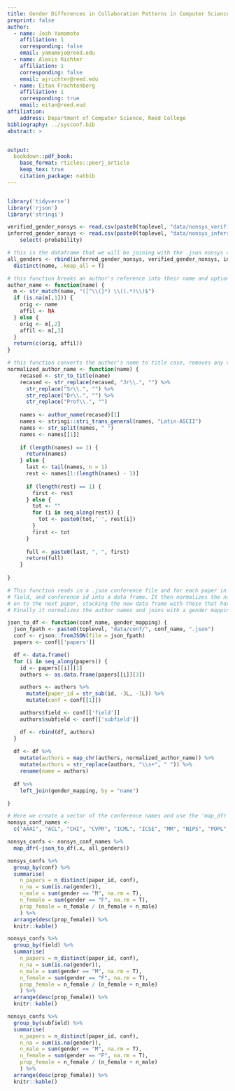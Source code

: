 ```yaml
---
title: Gender Differences in Collaboration Patterns in Computer Science
preprint: false
author:
  - name: Josh Yamamoto
    affiliation: 1
    corresponding: false
    email: yamamojo@reed.edu
  - name: Alexis Richter
    affiliation: 1
    corresponding: false
    email: ajrichter@reed.edu
  - name: Eitan Frachtenberg
    affiliation: 1
    corresponding: true
    email: eitan@reed.eud
affiliation:
    address: Department of Computer Science, Reed College
bibliography: ../sysconf.bib
abstract: >


output:
  bookdown::pdf_book:
    base_format: rticles::peerj_article
    keep_tex: true
    citation_package: natbib
---
```


```r
```

```r
library('tidyverse')
library('rjson')
library('stringi')

verified_gender_nonsys <- read.csv(paste0(toplevel, "data/nonsys_verified_gender_mapping.csv"), na.strings = "")
inferred_gender_nonsys <- read.csv(paste0(toplevel, "data/nonsys_inferred_gender_mapping.csv"), na.strings = "") %>%
    select(-probability)

# this is the dataframe that we will be joining with the .json nonsys conference files
all_genders <- rbind(inferred_gender_nonsys, verified_gender_nonsys, inferred_gender, verified_gender) %>% 
  distinct(name, .keep_all = T)

# this function breaks an author's reference into their name and optionally their affiliation
author_name <- function(name) {
  m <- str_match(name, "([^\\(]*) \\((.*)\\)$")
  if (is.na(m[,1])) {
    orig <- name
    affil <- NA
  } else {
    orig <- m[,2]
    affil <- m[,3]
  }
  return(c(orig, affil))
}

# this function converts the author's name to title case, removes any titles, and formats their name to be 'lastname, firstname'
normalized_author_name <- function(name) {
    recased <- str_to_title(name)
    recased <- str_replace(recased, "Jr\\.", "") %>%
      str_replace("Sr\\.", "") %>%
      str_replace("Dr\\.", "") %>%
      str_replace("Prof\\.", "")
  
    names <- author_name(recased)[1]
    names <- stringi::stri_trans_general(names, "Latin-ASCII")
    names <- str_split(names, " ")
    names <- names[[1]]
  
    if (length(names) == 1) {
      return(names)
    } else {
      last <- tail(names, n = 1)
      rest <- names[1:(length(names) - 1)]
  
      if (length(rest) == 1) {
        first <- rest
      } else {
        tot <- ""
        for (i in seq_along(rest)) {
          tot <- paste0(tot,' ', rest[i])
        }
        first <- tot
      }
  
      full <- paste0(last, ", ", first)
      return(full)
    }
  
}

# This function reads in a .json conference file and for each paper in the conference it extracts the author names, paper id,
# field, and conference id into a data frame. It then normalizes the names using 'normalized_author_name' and moves
# on to the next paper, stacking the new data frame with those that have already been created each time.
# Finally it normalizes the author names and joins with a gender mapping df to get the corresponding genders.

json_to_df <- function(conf_name, gender_mapping) {
  json_fpath <- paste0(toplevel, "data/conf/", conf_name, ".json")
  conf <- rjson::fromJSON(file = json_fpath)
  papers <- conf[['papers']]

  df <- data.frame()
  for (i in seq_along(papers)) {
    id <- papers[[i]][1]
    authors <- as.data.frame(papers[[i]][3])

    authors <- authors %>%
      mutate(paper_id = str_sub(id, -3L, -1L)) %>%
      mutate(conf = conf[[1]])

    authors$field <- conf[['field']]
    authors$subfield <- conf[['subfield']]

    df <- rbind(df, authors)
  }
  
  df <- df %>% 
    mutate(authors = map_chr(authors, normalized_author_name)) %>% 
    mutate(authors = str_replace(authors, "\\s+", " ")) %>% 
    rename(name = authors)
  
  df %>% 
    left_join(gender_mapping, by = "name")

}

# Here we create a vector of the conference names and use the 'map_dfr' function to apply 'json_to_df' to each conference.
nonsys_conf_names <-
  c("AAAI", "ACL", "CHI", "CVPR", "ICML", "ICSE", "MM", "NIPS", "POPL","SIGCSE", "SIGGRAPH", "SODA", "STOC", "WSDM", "WWW", "SIGIR", "KDD", "ICDM", "ITICSE", "FOCS", "TACAS")

nonsys_confs <- nonsys_conf_names %>%
  map_dfr(~json_to_df(.x, all_genders))

```


```r
nonsys_confs %>%
  group_by(conf) %>%
  summarise(
    n_papers = n_distinct(paper_id, conf),
    n_na = sum(is.na(gender)),
    n_male = sum(gender == "M", na.rm = T),
    n_female = sum(gender == "F", na.rm = T),
    prop_female = n_female / (n_female + n_male)
    ) %>%
  arrange(desc(prop_female)) %>%
  knitr::kable()

nonsys_confs %>%
  group_by(field) %>%
  summarise(
    n_papers = n_distinct(paper_id, conf),
    n_na = sum(is.na(gender)),
    n_male = sum(gender == "M", na.rm = T),
    n_female = sum(gender == "F", na.rm = T),
    prop_female = n_female / (n_female + n_male)
    ) %>%
  arrange(desc(prop_female)) %>%
  knitr::kable()

nonsys_confs %>%
  group_by(subfield) %>%
  summarise(
    n_papers = n_distinct(paper_id, conf),
    n_na = sum(is.na(gender)),
    n_male = sum(gender == "M", na.rm = T),
    n_female = sum(gender == "F", na.rm = T),
    prop_female = n_female / (n_female + n_male)
    ) %>%
  arrange(desc(prop_female)) %>%
  knitr::kable()
```













